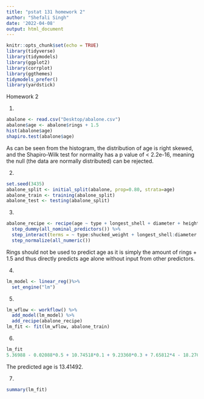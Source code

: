 ```yaml
---
title: "pstat 131 homework 2"
author: "Shefali Singh"
date: '2022-04-08'
output: html_document
---
```


```r
knitr::opts_chunk$set(echo = TRUE)
library(tidyverse)
library(tidymodels)
library(ggplot2)
library(corrplot)
library(ggthemes)
tidymodels_prefer()
library(yardstick)
```
Homework 2

1. 
```r
abalone <- read.csv("Desktop/abalone.csv")
abalone$age <- abalone$rings + 1.5
hist(abalone$age)
shapiro.test(abalone$age)
```
As can be seen from the histogram, the distribution of age is right skewed, and the Shapiro-Wilk test for normality has a p value of < 2.2e-16, meaning the null (the data are normally distributed) can be rejected.

2. 
```r
set.seed(3435)
abalone_split <- initial_split(abalone, prop=0.80, strata=age)
abalone_train <- training(abalone_split)
abalone_test <- testing(abalone_split)
```

3. 
```r
abalone_recipe <- recipe(age ~ type + longest_shell + diameter + height + whole_weight + shucked_weight + viscera_weight + shell_weight, data = abalone_train) %>%
  step_dummy(all_nominal_predictors()) %>%
  step_interact(terms = ~ type:shucked_weight + longest_shell:diameter + shucked_weight:shell_weight) %>%
  step_normalize(all_numeric())
```
Rings should not be used to predict age as it is simply the amount of rings + 1.5 and thus directly predicts age alone without input from other predictors.

4. 
```r
lm_model <- linear_reg()%>%
  set_engine("lm")
```

5. 
```r
lm_wflow <- workflow() %>%
  add_model(lm_model) %>%
  add_recipe(abalone_recipe)
lm_fit <- fit(lm_wflow, abalone_train)
```

6. 
```r
lm_fit
5.36988 - 0.02088*0.5 + 10.74518*0.1 + 9.23360*0.3 + 7.65812*4 - 18.27074 - 9.39532*2 + 10.63978
```
The predicted age is 13.41492.

7. 
```r
summary(lm_fit)

```

